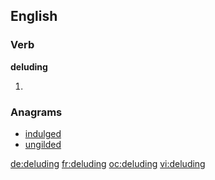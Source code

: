 ==English==

===Verb===
'''deluding'''

# {{present participle of|[[delude]]}}

===Anagrams===
* [[indulged#English|indulged]]
* [[ungilded#English|ungilded]]

[[de:deluding]]
[[fr:deluding]]
[[oc:deluding]]
[[vi:deluding]]